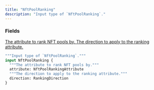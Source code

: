 ```yaml
---
title: "NftPoolRanking"
description: "Input type of `NftPoolRanking`."
---
```


### Fields

<a href="/api-reference/types/nftpoolrankingattribute">
  <ResponseField name="attribute" type="NftPoolRankingAttribute">
    The attribute to rank NFT pools by.
  </ResponseField>
</a>

<a href="/api-reference/types/rankingdirection">
  <ResponseField name="direction" type="RankingDirection">
    The direction to apply to the ranking attribute.
  </ResponseField>
</a>


```graphql NftPoolRanking
"""Input type of `NftPoolRanking`."""
input NftPoolRanking {
  """The attribute to rank NFT pools by."""
  attribute: NftPoolRankingAttribute
  """The direction to apply to the ranking attribute."""
  direction: RankingDirection
}
```
